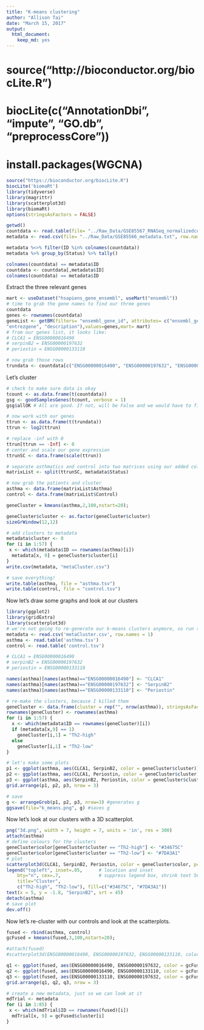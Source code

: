 ---
title: "K-means clustering"
author: "Allison Tai"
date: "March 15, 2017"
output: 
  html_document: 
    keep_md: yes
---
# source("http://bioconductor.org/biocLite.R") 
# biocLite(c("AnnotationDbi", "impute", "GO.db", "preprocessCore"))
# install.packages(WGCNA)

```{r, message=FALSE, warning=FALSE}
source("https://bioconductor.org/biocLite.R")
biocLite('biomaRt')
library(tidyverse)
library(magrittr)
library(scatterplot3d)
library(biomaRt)
options(stringsAsFactors = FALSE)
```

```{r}
getwd()
countdata <- read.table(file= "../Raw_Data/GSE85567_RNASeq_normalizedcounts.txt", check.names = FALSE)
metadata <- read.csv(file= "../Raw_Data/GSE85566_metadata.txt", row.names = 1)

metadata %<>% filter(ID %in% colnames(countdata))
metadata %>% group_by(Status) %>% tally()

colnames(countdata) == metadata$ID
countdata <- countdata[,metadata$ID]
colnames(countdata) == metadata$ID
```

Extract the three relevant genes
```{r}
mart <- useDataset("hsapiens_gene_ensembl", useMart("ensembl"))
# time to grab the gene names to find our three genes
countdata
genes <- rownames(countdata)
geneList <- getBM(filters= "ensembl_gene_id", attributes= c("ensembl_gene_id",
"entrezgene", "description"),values=genes,mart= mart)
# from our genes list, it looks like:
# CLCA1 = ENSG00000016490
# serpinB2 = ENSG00000197632
# periostin = ENSG00000133110

# now grab those rows
trundata <- countdata[c("ENSG00000016490", "ENSG00000197632", "ENSG00000133110"),]
```

Let's cluster
```{r}
# check to make sure data is okay
tcount <- as.data.frame(t(countdata))
gsg <- goodSamplesGenes(tcount, verbose = 1)
gsg$allOK # All are good. If not, will be False and we would have to filter them

# now work with our genes
ttrun <- as.data.frame(t(trundata))
ttrun <- log2(ttrun)

# replace -inf with 0
ttrun[ttrun == -Inf] <- 0
# center and scale our gene expression
ttrunSC <- data.frame(scale(ttrun))

# separate asthmatics and control into two matrices using our added column
matrixList <- split(ttrunSC, metadata$Status)

# now grab the patients and cluster
asthma <- data.frame(matrixList$Asthma)
control <- data.frame(matrixList$Control)

geneCluster = kmeans(asthma,2,100,nstart=20);

geneCluster$cluster <- as.factor(geneCluster$cluster)
sizeGrWindow(12,12)

# add clusters to metadata
metadata$cluster <- 0
for (i in 1:57) {
 x <- which(metadata$ID == rownames(asthma)[i])
  metadata[x, 9] = geneCluster$cluster[i]
}
write.csv(metadata, "metaCluster.csv")

# save everything!
write.table(asthma, file = "asthma.tsv")
write.table(control, file = "control.tsv")
```

Now let's draw some graphs and look at our clusters
```{r, eval=FALSE, include=FALSE}
library(ggplot2)
library(gridExtra)
library(scatterplot3d)
# we're not going to re-generate our k-means clusters anymore, so run starting from here:
metadata <- read.csv('metaCluster.csv', row.names = 1)
asthma <- read.table('asthma.tsv')
control <- read.table('control.tsv')

# CLCA1 = ENSG00000016490
# serpinB2 = ENSG00000197632
# periostin = ENSG00000133110

names(asthma)[names(asthma)=="ENSG00000016490"] <- "CLCA1"
names(asthma)[names(asthma)=="ENSG00000197632"] <- "SerpinB2"
names(asthma)[names(asthma)=="ENSG00000133110"] <- "Periostin"

# re-make the clusters, because I killed them
geneCluster <- data.frame(cluster = rep("", nrow(asthma)), stringsAsFactors = FALSE)
rownames(geneCluster) <- rownames(asthma)
for (i in 1:57) {
  x <- which(metadata$ID == rownames(geneCluster)[i])
  if (metadata[x,9] == 1)
    geneCluster[i,1] = "Th2-high"
  else
    geneCluster[i,1] = "Th2-low"
}

# let's make some plots
p1 <- ggplot(asthma, aes(CLCA1, SerpinB2, color = geneCluster$cluster)) + geom_point() + scale_colour_manual(values=c("#34675C", "#7DA3A1"), name = "Cluster")
p2 <- ggplot(asthma, aes(CLCA1, Periostin, color = geneCluster$cluster)) + geom_point() + scale_colour_manual(values=c("#34675C", "#7DA3A1"), name = "Cluster")
p3 <- ggplot(asthma, aes(SerpinB2, Periostin, color = geneCluster$cluster)) + geom_point() + scale_colour_manual(values=c("#34675C", "#7DA3A1"), name = "Cluster")
grid.arrange(p1, p2, p3, nrow = 3)

# save
g <- arrangeGrob(p1, p2, p3, nrow=3) #generates g
ggsave(file="k_means.png", g) #saves g
```

Now let's look at our clusters with a 3D scatterplot.
```{r, eval=FALSE, include=FALSE}
png("3d.png", width = 7, height = 7, units = 'in', res = 300)
attach(asthma)
# define colours for the clusters
geneCluster$color[geneCluster$cluster == "Th2-high"] <- "#34675C"
geneCluster$color[geneCluster$cluster == "Th2-low"] <- "#7DA3A1"
# plot
scatterplot3d(CLCA1, SerpinB2, Periostin, color = geneCluster$color, pch=19, ylab = "")
legend("topleft", inset=.05,      # location and inset
    bty="n", cex=.7,              # suppress legend box, shrink text 50%
    title="Cluster",
    c("Th2-high", "Th2-low"), fill=c("#34675C", "#7DA3A1"))
text(x = 5, y = -1.8, "SerpinB2", srt = 45)
detach(asthma)
# save plot
dev.off()
```

Now let's re-cluster with our controls and look at the scatterplots.
```{r, eval=FALSE, include=FALSE}
fused <- rbind(asthma, control)
gcFused = kmeans(fused,3,100,nstart=20);

#attach(fused)
#scatterplot3d(ENSG00000016490, ENSG00000197632, ENSG00000133110, color = gcFused$cluster)

q1 <- ggplot(fused, aes(ENSG00000016490, ENSG00000197632, color = gcFused$cluster)) + geom_point()
q2 <- ggplot(fused, aes(ENSG00000016490, ENSG00000133110, color = gcFused$cluster)) + geom_point()
q3 <- ggplot(fused, aes(ENSG00000133110, ENSG00000197632, color = gcFused$cluster)) + geom_point()
grid.arrange(q1, q2, q3, nrow = 3)

# create a new metadata, just so we can look at it
mdTrial <- metadata
for (i in 1:85) {
 x <- which(mdTrial$ID == rownames(fused)[i])
  mdTrial[x, 9] = gcFused$cluster[i]
}

```